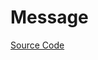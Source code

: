 
<Meta of={MessageStories} />

# Message

<Description of={Message} />

[Source Code](https://github.com/Mezzanine-UI/mezzanine/blob/main/packages/react/src/Message/Message.tsx)

<ArgsTable of={Message} />
